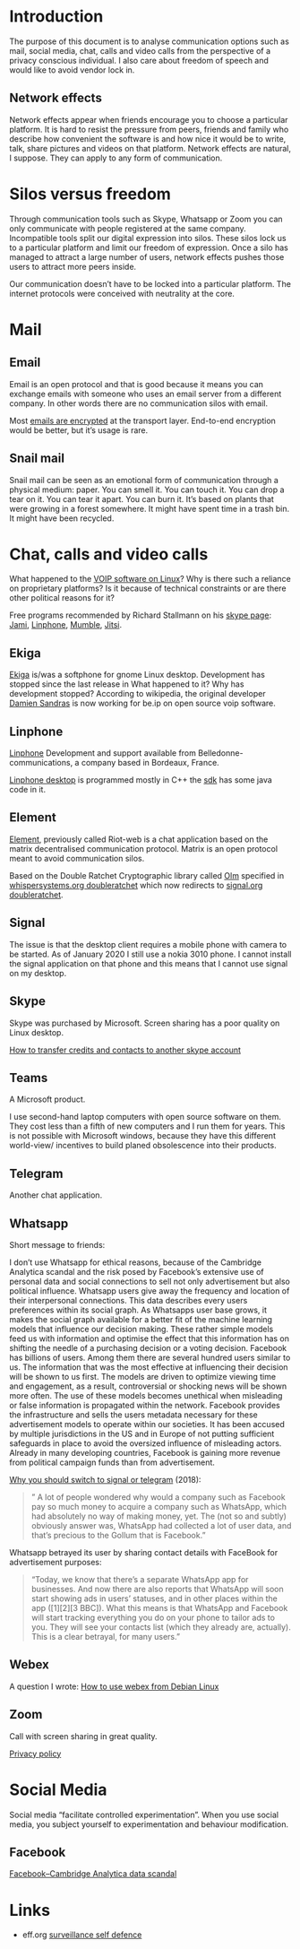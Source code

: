 
# Introduction

The purpose of this document is to analyse communication options such as mail,
social media, chat, calls and video calls from the perspective of a privacy
conscious individual. I also care about freedom of speech and would like to
avoid vendor lock in.


## Network effects

Network effects appear when friends encourage you to choose a particular
platform. It is hard to resist the pressure from peers, friends and family who
describe how convenient the software is and how nice it would be to write,
talk, share pictures and videos on that platform. Network effects are natural, I
suppose. They can apply to any form of communication. 

# Silos versus freedom

Through communication tools such as Skype, Whatsapp or Zoom you can only
communicate with people registered at the same company.  
Incompatible tools split our digital expression into silos. These silos lock us
to a particular platform and limit our freedom of expression. Once a silo has
managed to attract a large number of users, network effects pushes those users
to attract more peers inside. 

Our communication doesn't have to be locked into a particular platform. The
internet protocols were conceived with neutrality at the core.

# Mail

## Email

Email is an open protocol and that is good because it means you can exchange
emails with someone who uses an email server from a different company. In other
words there are no communication silos with email.

Most [emails are encrypted](https://en.wikipedia.org/wiki/Email_encryption) at
the transport layer. End-to-end encryption would be better, but it's usage is
rare. 


## Snail mail

Snail mail can be seen as an emotional form of communication through a physical
medium: paper. You can smell it. You can touch it. You can drop a tear on it.
You can tear it apart. You can burn it. It's based on plants that were growing
in a forest somewhere. It might have spent time in a trash bin. It might have
been recycled.


# Chat, calls and video calls

What happened to the [VOIP software on
Linux](https://www.linuxlinks.com/VoIP/)?
Why is there such a reliance on proprietary platforms?
Is it because of technical constraints or are there other political reasons for
it?

Free programs recommended by Richard Stallmann on his [skype
page](https://stallman.org/skype.html): [Jami](https://jami.net/),
[Linphone](https://www.linphone.org/),
[Mumble](https://wiki.mumble.info/wiki/Main_Page), [Jitsi](https://jitsi.org/).


## Ekiga

[Ekiga](https://en.wikipedia.org/wiki/Ekiga) is/was a softphone for gnome Linux
desktop. Development has stopped since the last release in What happened to it?
Why has development stopped? According to wikipedia, the original developer
[Damien Sandras](https://en.wikipedia.org/wiki/Damien_Sandras) is now working
for be.ip on open source voip software. 

## Linphone

[Linphone](https://www.linphone.org/technical-corner/linphone?qt-technical_corner=2#qt-technical_corner)
Development and support available from Belledonne-communications, a company
based in Bordeaux, France. 

[Linphone desktop](https://gitlab.linphone.org/BC/public/linphone-desktop) is
programmed mostly in C++ the
[sdk](https://gitlab.linphone.org/BC/public/linphone-sdk) has some java code in
it. 


## Element

[Element](https://element.io/get-started), previously called Riot-web is a chat
application based on the matrix decentralised communication protocol. Matrix is
an open protocol meant to avoid communication silos.

Based on the Double Ratchet Cryptographic library called
[Olm](https://gitlab.matrix.org/matrix-org/olm) specified in
[whispersystems.org
doubleratchet](https://whispersystems.org/docs/specifications/doubleratchet/)
which now redirects to
[signal.org doubleratchet](https://signal.org/docs/specifications/doubleratchet/).


## Signal 

The issue is that the desktop client requires a mobile phone with camera to be
started. As of January 2020 I still use a nokia 3010 phone. I cannot install
the signal application on that phone and this means that I cannot use signal on
my desktop.


## Skype

Skype was purchased by Microsoft. 
Screen sharing has a poor quality on Linux desktop.

[How to transfer credits and contacts to another skype
account](https://answers.microsoft.com/en-us/skype/forum/all/linking-old-skype-with-current-hotmailms-account/9f6c21e4-c074-466c-9606-d50ad651662b)


## Teams

A Microsoft product.

I use second-hand laptop computers with open source software on them. They cost
less than a fifth of new computers and I run them for years. This is not
possible with Microsoft windows, because they have this different world-view/
incentives to build planed obsolescence into their products.

## Telegram

Another chat application. 

## Whatsapp

Short message to friends: 

I don't use Whatsapp for ethical reasons, because of the Cambridge Analytica
scandal and the risk posed by Facebook's extensive use of personal data and
social connections to sell not only advertisement but also political influence.
Whatsapp users give away the frequency and location of their interpersonal
connections. This data describes every users preferences within its social
graph. As Whatsapps user base grows, it makes the social graph available for a
better fit of the machine learning models that influence our decision making.
These rather simple models feed us with information and optimise the effect
that this information has on shifting the needle of a purchasing decision or a
voting decision. Facebook has billions of users. Among them there are several
hundred users similar to us. The information that was the most effective at
influencing their decision will be shown to us first. The models are driven to
optimize viewing time and engagement, as a result, controversial or shocking
news will be shown more often. The use of these models becomes unethical when
misleading or false information is propagated within the network. Facebook
provides the infrastructure and sells the users metadata necessary for these
advertisement models to operate within our societies. It has been accused by
multiple jurisdictions in the US and in Europe of not putting sufficient
safeguards in place to avoid the oversized influence of misleading actors.
Already in many developing countries, Facebook is gaining more revenue from
political campaign funds than from advertisement.

[Why you should switch to signal or telegram](https://medium.com/@contactsunny/why-you-should-switch-to-signal-or-telegram-from-whatsapp-today-fa773694d05e) (2018):

> " A lot of people wondered why would a company such as Facebook pay so much
> money to acquire a company such as WhatsApp, which had absolutely no way of
> making money, yet. The (not so and subtly) obviously answer was, WhatsApp had
> collected a lot of user data, and that’s precious to the Gollum that is
> Facebook."

Whatsapp betrayed its user by sharing contact details with FaceBook for advertisement purposes:

> "Today, we know that there’s a separate WhatsApp app for businesses. And now
> there are also reports that WhatsApp will soon start showing ads in users’
> statuses, and in other places within the app ([1][2][3 BBC]). What this means
> is that WhatsApp and Facebook will start tracking everything you do on your
> phone to tailor ads to you. They will see your contacts list (which they
> already are, actually). This is a clear betrayal, for many users. "


## Webex

A question I wrote: 
[How to use webex from Debian Linux](https://superuser.com/questions/1539643/how-to-use-webex-from-debian-linux)

## Zoom 

Call with screen sharing in great quality. 

[Privacy policy](https://zoom.us/privacy)


# Social Media

Social media "facilitate controlled experimentation". When you use social
media, you subject yourself to experimentation and behaviour modification.


## Facebook 

[Facebook–Cambridge Analytica data scandal](https://en.wikipedia.org/wiki/Facebook–Cambridge_Analytica_data_scandal)


# Links

* eff.org [surveillance self defence](https://ssd.eff.org/en/module-categories/tool-guides)

